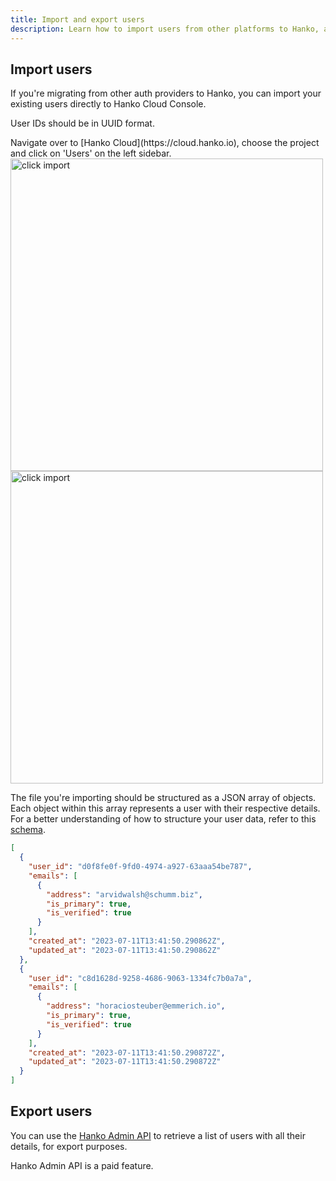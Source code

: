 ```yaml
---
title: Import and export users
description: Learn how to import users from other platforms to Hanko, as well as how to export users from Hanko.
---
```


## Import users

If you're migrating from other auth providers to Hanko, you can import your existing users directly to Hanko Cloud Console.

<Note>User IDs should be in UUID format.</Note>

<Steps>
  <Step title="Head over to Hanko Cloud">
    Navigate over to [Hanko Cloud](https://cloud.hanko.io), choose the project
    and click on 'Users' on the left sidebar.
  </Step>
  <Step title="Click on import">
    <Frame>
      <img
        src="/images/import-export-users/click-import.png"
        alt="click import"
        width="500"
        style={{ borderRadius: "0.5rem" }}
      />
    </Frame>
  </Step>
  <Step title="Upload the file and import">
    <Frame>
      <img
        src="/images/import-export-users/upload-file.png"
        alt="click import"
        width="500"
        style={{ borderRadius: "0.5rem" }}
      />
    </Frame>
  </Step>
</Steps>

<Note>

The file you're importing should be structured as a JSON array of objects. Each object within this array represents a user with their respective details. For a better understanding of how to structure your user data, refer to this [schema](https://raw.githubusercontent.com/teamhanko/hanko/backend/v0.9.1/backend/json_schema/hanko.user_import.json).

```json users.json
[
  {
    "user_id": "d0f8fe0f-9fd0-4974-a927-63aaa54be787",
    "emails": [
      {
        "address": "arvidwalsh@schumm.biz",
        "is_primary": true,
        "is_verified": true
      }
    ],
    "created_at": "2023-07-11T13:41:50.290862Z",
    "updated_at": "2023-07-11T13:41:50.290862Z"
  },
  {
    "user_id": "c8d1628d-9258-4686-9063-1334fc7b0a7a",
    "emails": [
      {
        "address": "horaciosteuber@emmerich.io",
        "is_primary": true,
        "is_verified": true
      }
    ],
    "created_at": "2023-07-11T13:41:50.290872Z",
    "updated_at": "2023-07-11T13:41:50.290872Z"
  }
]
```

</Note>

## Export users

You can use the [Hanko Admin API](https://docs.hanko.io/api-reference/admin/user-management/get-a-list-of-users) to retrieve a list of users with all their details, for export purposes.

<Note>Hanko Admin API is a paid feature.</Note>
